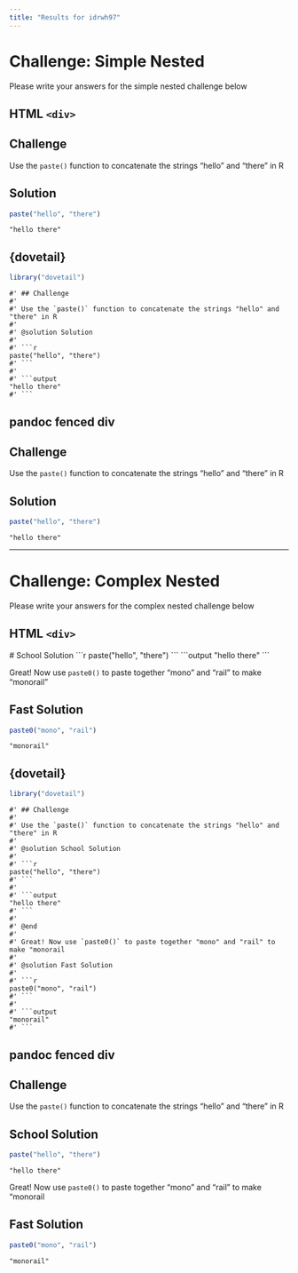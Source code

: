 ```yaml
---
title: "Results for idrwh97"
---
```


# Challenge: Simple Nested

Please write your answers for the simple nested challenge below

## HTML `<div>`

<div class='challenge'>

## Challenge

Use the `paste()` function to concatenate the strings "hello" and "there" in R

<div class='solution'>

## Solution

```r
paste("hello", "there")
```

```output
"hello there"
```

</div>
</div>

## {dovetail}

```r
library("dovetail")
```

```challenge
#' ## Challenge
#'
#' Use the `paste()` function to concatenate the strings "hello" and "there" in R
#'
#' @solution Solution
#'
#' ```r
paste("hello", "there")
#' ```
#'
#' ```output
"hello there"
#' ```
```

## pandoc fenced div

::::::::::::::::::::::::::::::::::::challenge

## Challenge

Use the `paste()` function to concatenate the strings "hello" and "there" in R

:::::::::::::::::::::::::::solution

## Solution

```r
paste("hello", "there")
```

```output
"hello there"
```

:::::::::::::::::::::::::::::::::::
:::::::::::::::::::::::::::::::::::::::::::::

--------------------------------------------------------------------------------

# Challenge: Complex Nested

Please write your answers for the complex nested challenge below

## HTML `<div>`

<div class='challenge>

## Challenge

Use the `paste()` function to concatenate the strings "hello" and "there" in R

<div class='solution'>

# School Solution

```r
paste("hello", "there")
```

```output
"hello there"
```

</div>

Great! Now use `paste0()` to paste together "mono" and "rail" to make "monorail"

<div class='solution'>

## Fast Solution

```r
paste0("mono", "rail")
```

```output
"monorail"
```

</div>

</div>

## {dovetail}

```r
library("dovetail")
```

```challenge
#' ## Challenge
#'
#' Use the `paste()` function to concatenate the strings "hello" and "there" in R
#'
#' @solution School Solution
#'
#' ```r
paste("hello", "there")
#' ```
#'
#' ```output
"hello there"
#' ```
#'
#' @end
#'
#' Great! Now use `paste0()` to paste together "mono" and "rail" to make "monorail
#'
#' @solution Fast Solution
#'
#' ```r
paste0("mono", "rail")
#' ```
#'
#' ```output
"monorail"
#' ```
```

## pandoc fenced div

::::::::::::::::::::::::::::::::::::challenge

## Challenge

Use the `paste()` function to concatenate the strings "hello" and "there" in R

:::::::::::::::::::::::::::solution

## School Solution

```r
paste("hello", "there")
```

```output
"hello there"
```

:::::::::::::::::::::::::::::::::::

Great! Now use `paste0()` to paste together "mono" and "rail" to make "monorail

:::::::::::::::::::::::::::solution

## Fast Solution

```r
paste0("mono", "rail")
```

```output
"monorail"
```

:::::::::::::::::::::::::::::::::::
:::::::::::::::::::::::::::::::::::::::::::::

